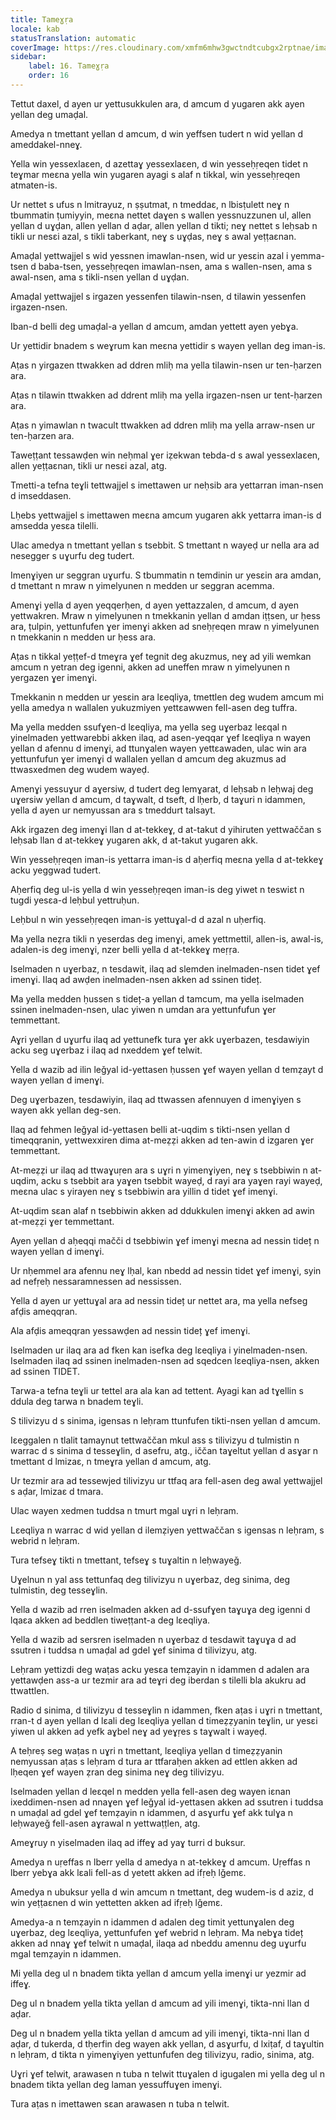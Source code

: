 ```yaml
---
title: Tameɣṛa
locale: kab
statusTranslation: automatic
coverImage: https://res.cloudinary.com/xmfm6mhw3gwctndtcubgx2rptnae/image/upload/v1740337243/small_cover_educacion_fundamental_a051170f1c.webp
sidebar:
    label: 16. Tameɣṛa
    order: 16
---
```

Tettut daxel, d ayen ur yettusukkulen ara, d amcum d yugaren akk ayen yellan deg umaḍal.

Amedya n tmettant yellan d amcum, d win yeffsen tudert n wid yellan d ameddakel-nneɣ.

Yella win yessexlaɛen, d azettaɣ yessexlaɛen, d win yesseḥṛeqen tidet n teɣmar meɛna yella win yugaren ayagi s alaf n tikkal, win yesseḥṛeqen atmaten-is.

Ur nettet s ufus n lmitrayuz, n ṣṣutmat, n tmeddaɛ, n lbisṭulett neɣ n tbummatin ṭumiyyin, meɛna nettet daɣen s wallen yessnuzzunen ul, allen yellan d uɣḍan, allen yellan d aḍar, allen yellan d tikti; neɣ nettet s leḥsab n tikli ur nesɛi azal, s tikli taberkant, neɣ s uɣḍas, neɣ s awal yeṭṭaɛnan.

Amaḍal yettwajjel s wid yessnen imawlan-nsen, wid ur yesɛin azal i yemma-tsen d baba-tsen, yesseḥṛeqen imawlan-nsen, ama s wallen-nsen, ama s awal-nsen, ama s tikli-nsen yellan d uɣḍan.

Amaḍal yettwajjel s irgazen yessenfen tilawin-nsen, d tilawin yessenfen irgazen-nsen.

Iban-d belli deg umaḍal-a yellan d amcum, amdan yettett ayen yebɣa.

Ur yettidir bnadem s weɣrum kan meɛna yettidir s wayen yellan deg iman-is.

Aṭas n yirgazen ttwakken ad ddren mliḥ ma yella tilawin-nsen ur ten-ḥarzen ara.

Aṭas n tilawin ttwakken ad ddrent mliḥ ma yella irgazen-nsen ur tent-ḥarzen ara.

Aṭas n yimawlan n twacult ttwakken ad ddren mliḥ ma yella arraw-nsen ur ten-ḥarzen ara.

Taweṭṭant tessawḍen win neḥmal ɣer iẓekwan tebda-d s awal yessexlaɛen, allen yeṭṭaɛnan, tikli ur nesɛi azal, atg.

Tmetti-a tefna teɣli tettwajjel s imettawen ur neḥsib ara yettarran iman-nsen d imseddasen.

Lḥebs yettwajjel s imettawen meɛna amcum yugaren akk yettarra iman-is d amsedda yesɛa tilelli.

Ulac amedya n tmettant yellan s tsebbit. S tmettant n wayeḍ ur nella ara ad nesegger s uɣurfu deg tudert.

Imenɣiyen ur seggran uɣurfu. S tbummatin n temdinin ur yesɛin ara amdan, d tmettant n mraw n yimelyunen n medden ur seggran acemma.

Amenɣi yella d ayen yeqqerḥen, d ayen yettazzalen, d amcum, d ayen yettwakren. Mraw n yimelyunen n tmekkanin yellan d amdan iṭṭsen, ur ḥess ara, ṭulpin, yettunfufen ɣer imenɣi akken ad sneḥṛeqen mraw n yimelyunen n tmekkanin n medden ur ḥess ara.

Aṭas n tikkal yeṭṭef-d tmeɣra ɣef tegnit deg akuzmus, neɣ ad yili wemkan amcum n yetran deg igenni, akken ad uneffen mraw n yimelyunen n yergazen ɣer imenɣi.

Tmekkanin n medden ur yesɛin ara lɛeqliya, tmettlen deg wudem amcum mi yella amedya n wallalen yukuzmiyen yettɛawwen fell-asen deg tuffra.

Ma yella medden ssufɣen-d lɛeqliya, ma yella seg uɣerbaz leɛqal n yinelmaden yettwarebbi akken ilaq, ad asen-yeqqar ɣef lɛeqliya n wayen yellan d afennu d imenɣi, ad ttunɣalen wayen yettɛawaden, ulac win ara yettunfufun ɣer imenɣi d wallalen yellan d amcum deg akuzmus ad ttwasxedmen deg wudem wayeḍ.

Amenɣi yessuɣur d aɣersiw, d tudert deg lemɣarat, d leḥsab n leḥwaj deg uɣersiw yellan d amcum, d taɣwalt, d tseft, d lḥerb, d taɣuri n idammen, yella d ayen ur nemyussan ara s tmeddurt talsayt.

Akk irgazen deg imenɣi llan d at-tekkeɣ, d at-takut d yihiruten yettwaččan s leḥsab llan d at-tekkeɣ yugaren akk, d at-takut yugaren akk.

Win yesseḥṛeqen iman-is yettarra iman-is d aḥerfiq meɛna yella d at-tekkeɣ acku yeggwad tudert.

Aḥerfiq deg ul-is yella d win yesseḥṛeqen iman-is deg yiwet n teswiɛt n tugdi yesɛa-d leḥbul yettruḥun.

Leḥbul n win yesseḥṛeqen iman-is yettuɣal-d d azal n uḥerfiq.

Ma yella neẓra tikli n yeserdas deg imenɣi, amek yettmettil, allen-is, awal-is, adalen-is deg imenɣi, nzer belli yella d at-tekkeɣ meṛṛa.

Iselmaden n uɣerbaz, n tesdawit, ilaq ad slemden inelmaden-nsen tidet ɣef imenɣi. Ilaq ad awḍen inelmaden-nsen akken ad ssinen tideț.

Ma yella medden ḥussen s tideț-a yellan d tamcum, ma yella iselmaden ssinen inelmaden-nsen, ulac yiwen n umdan ara yettunfufun ɣer temmettant.

Aɣri yellan d uɣurfu ilaq ad yettunefk tura ɣer akk uɣerbazen, tesdawiyin acku seg uɣerbaz i ilaq ad nxeddem ɣef telwit.

Yella d wazib ad ilin leǧyal id-yettasen ḥussen ɣef wayen yellan d temẓayt d wayen yellan d imenɣi.

Deg uɣerbazen, tesdawiyin, ilaq ad ttwassen afennuyen d imenɣiyen s wayen akk yellan deg-sen.

Ilaq ad fehmen leǧyal id-yettasen belli at-uqdim s tikti-nsen yellan d timeqqranin, yettwexxiren dima at-meẓẓi akken ad ten-awin d izgaren ɣer temmettant.

At-meẓẓi ur ilaq ad ttwaɣuṛen ara s uɣri n yimenɣiyen, neɣ s tsebbiwin n at-uqdim, acku s tsebbit ara yaɣen tsebbit wayeḍ, d rayi ara yaɣen rayi wayeḍ, meɛna ulac s yirayen neɣ s tsebbiwin ara yillin d tidet ɣef imenɣi.

At-uqdim sɛan alaf n tsebbiwin akken ad ddukkulen imenɣi akken ad awin at-meẓẓi ɣer temmettant.

Ayen yellan d aḥeqqi mačči d tsebbiwin ɣef imenɣi meɛna ad nessin tideț n wayen yellan d imenɣi.

Ur nḥemmel ara afennu neɣ lḥal, kan nbedd ad nessin tidet ɣef imenɣi, syin ad nefṛeḥ nessaramnessen ad nessissen.

Yella d ayen ur yettuɣal ara ad nessin tideț ur nettet ara, ma yella nefseg afḍis ameqqran.

Ala afḍis ameqqran yessawḍen ad nessin tideț ɣef imenɣi.

Iselmaden ur ilaq ara ad fken kan isefka deg lɛeqliya i yinelmaden-nsen. Iselmaden ilaq ad ssinen inelmaden-nsen ad sqedcen lɛeqliya-nsen, akken ad ssinen TIDET.

Tarwa-a tefna teɣli ur tettel ara ala kan ad tettent. Ayagi kan ad tɣellin s ddula deg tarwa n bnadem teɣli.

S tilivizyu d s sinima, igensas n leḥram ttunfufen tikti-nsen yellan d amcum.

Iɛeggalen n tlalit tamaynut tettwaččan mkul ass s tilivizyu d tulmistin n warrac d s sinima d tesseɣlin, d asefru, atg., iččan taɣeltut yellan d asɣar n tmettant d lmizaɛ, n tmeɣra yellan d amcum, atg.

Ur tezmir ara ad tessewjed tilivizyu ur ttfaq ara fell-asen deg awal yettwajjel s aḍar, lmizaɛ d tmara.

Ulac wayen xedmen tuddsa n tmurt mgal uɣri n leḥram.

Lɛeqliya n warrac d wid yellan d ilemẓiyen yettwaččan s igensas n leḥram, s webrid n leḥram.

Tura tefseɣ tikti n tmettant, tefseɣ s tuɣaltin n leḥwayeǧ.

Uɣelnun n yal ass tettunfaq deg tilivizyu n uɣerbaz, deg sinima, deg tulmistin, deg tesseɣlin.

Yella d wazib ad rren iselmaden akken ad d-ssufɣen taɣuɣa deg igenni d lqaɛa akken ad beddlen tiweṭṭant-a deg lɛeqliya.

Yella d wazib ad sersren iselmaden n uɣerbaz d tesdawit taɣuɣa d ad ssutren i tuddsa n umaḍal ad gdel ɣef sinima d tilivizyu, atg.

Leḥram yettizdi deg waṭas acku yesɛa temẓayin n idammen d adalen ara yettawḍen ass-a ur tezmir ara ad teɣri deg iberdan s tilelli bla akukru ad ttwattlen.

Radio d sinima, d tilivizyu d tesseɣlin n idammen, fken aṭas i uɣri n tmettant, rran-t d ayen yellan d lɛali deg lɛeqliya yellan d timeẓẓyanin teɣlin, ur yesɛi yiwen ul akken ad yefk aɣbel neɣ ad yeɣṛes s taɣwalt i wayeḍ.

A teḥreṣ seg waṭas n uɣri n tmettant, lɛeqliya yellan d timeẓẓyanin nemyussan aṭas s leḥram d tura ar ttfaraḥen akken ad ettlen akken ad lḥeqen ɣef wayen ẓran deg sinima neɣ deg tilivizyu.

Iselmaden yellan d leɛqel n medden yella fell-asen deg wayen iɛnan ixeddimen-nsen ad nnaɣen ɣef leǧyal id-yettasen akken ad ssutren i tuddsa n umaḍal ad gdel ɣef temẓayin n idammen, d asɣurfu ɣef akk tulɣa n leḥwayeǧ fell-asen aɣrawal n yettwaṭṭlen, atg.

Ameɣruy n yiselmaden ilaq ad iffeɣ ad yaɣ turri d buksur.

Amedya n uṛeffas n lberr yella d amedya n at-tekkeɣ d amcum. Uṛeffas n lberr yebɣa akk lɛali fell-as d yetett akken ad ifṛeḥ lǧemɛ.

Amedya n ubuksur yella d win amcum n tmettant, deg wudem-is d aziz, d win yeṭṭaɛnen d win yettetten akken ad ifṛeḥ lǧemɛ.

Amedya-a n temẓayin n idammen d adalen deg timit yettunɣalen deg uɣerbaz, deg lɛeqliya, yettunfufen ɣef webrid n leḥram. Ma nebɣa tideț akken ad nnaɣ ɣef telwit n umaḍal, ilaqa ad nbeddu amennu deg uɣurfu mgal temẓayin n idammen.

Mi yella deg ul n bnadem tikta yellan d amcum yella imenɣi ur yezmir ad iffeɣ.

Deg ul n bnadem yella tikta yellan d amcum ad yili imenɣi, tikta-nni llan d aḍar.

Deg ul n bnadem yella tikta yellan d amcum ad yili imenɣi, tikta-nni llan d aḍar, d tukerda, d tḥerfin deg wayen akk yellan, d asɣurfu, d lxiṭaf, d taɣultin n leḥram, d tikta n yimenɣiyen yettunfufen deg tilivizyu, radio, sinima, atg.

Uɣri ɣef telwit, arawasen n tuba n telwit ttuɣalen d igugalen mi yella deg ul n bnadem tikta yellan deg laman yessuffuɣen imenɣi.

Tura aṭas n imettawen sɛan arawasen n tuba n telwit.


